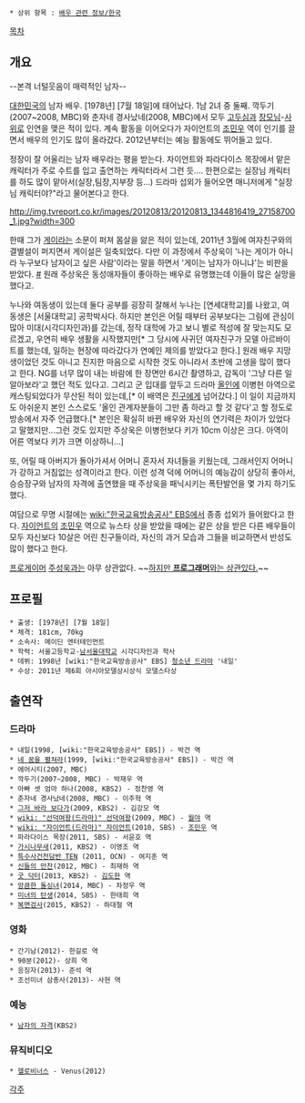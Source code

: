  * 상위 항목 : [[배우 관련 정보/한국]]

[[목차]]
== 개요 ==
--본격 너털웃음이 매력적인 남자--

[[대한민국]]의 남자 배우. [1978년] [7월 18일]에 태어났다. 1남 2녀 중 둘째.
깍두기(2007~2008, MBC)와 춘자네 경사났네(2008, MBC)에서 모두 [[고두심]]과 [[장모님]]-[[사위]]로 인연을 맺은 적이 있다. 계속 활동을 이어오다가 자이언트의 [[조민우]] 역이 인기를 끌면서 배우의 인기도 많이 올라갔다. 2012년부터는 예능 활동에도 뛰어들고 있다.

정장이 잘 어울리는 남자 배우라는 평을 받는다. 자이언트와 파라다이스 목장에서 맡은 캐릭터가 주로 수트를 입고 출연하는 캐릭터라서 그런 듯….
한편으로는 실장님 캐릭터를 하도 많이 맡아서(실장,팀장,지부장 등...) 드라마 섭외가 들어오면 매니저에게 "실장님 캐릭터야?"라고 물어본다고 한다.

http://img.tvreport.co.kr/images/20120813/20120813_1344816419_27158700_1.jpg?width=300

한때 그가 [[게이]]라는 소문이 퍼져 몸살을 앓은 적이 있는데, 2011년 3월에 여자친구와의 결별설이 퍼지면서 게이설은 일축되었다. 다만 이 과정에서 주상욱이 '나는 게이가 아니라 누구보다 남자이고 싶은 사람'이라는 말을 하면서 '게이는 남자가 아니냐'는 비판을 받았다. [http://sports.donga.com/3//20110321/35755502/1 #] 원래 주상욱은 동성애자들이 좋아하는 배우로 유명했는데 이들이 많은 실망을 했다고.

누나와 여동생이 있는데 둘다 공부를 굉장히 잘해서 누나는 [연세대학교]를 나왔고, 여동생은 [서울대학교] 공학박사다. 하지만 본인은 어릴 때부터 공부보다는 그림에 관심이 많아 미대(시각디자인과)를 갔는데, 정작 대학에 가고 보니 별로 적성에 잘 맞는지도 모르겠고, 우연히 배우 생활을 시작했지만[* 그 당시에 사귀던 여자친구가 모델 아르바이트를 했는데, 일하는 현장에 따라갔다가 연예인 제의를 받았다고 한다.] 원래 배우 지망생이었던 것도 아니고 진지한 마음으로 시작한 것도 아니라서 초반에 고생을 많이 했다고 한다. NG를 너무 많이 내는 바람에 한 장면만 6시간 촬영하고, 감독이 '그냥 다른 일 알아보라'고 했던 적도 있다고. 그리고 군 입대를 앞두고 드라마 [[올인]]에 이병헌 아역으로 캐스팅되었다가 무산된 적이 있는데,[* 이 배역은 [[진구]]에게 넘어갔다.] 이 일이 지금까지도 아쉬운지 본인 스스로도 '올인 관계자분들이 그만 좀 하라고 할 것 같다'고 할 정도로 방송에서 자주 언급했다.[* 본인은 확실히 바뀐 배우와 자신의 연기력은 차이가 있었다고 말했지만...그런 것도 있지만 주상욱은 이병헌보다 키가 10cm 이상은 크다. 아역이 어른 역보다 키가 크면 이상하니...]

또, 어릴 때 아버지가 돌아가셔서 어머니 혼자서 자녀들을 키웠는데, 그래서인지 어머니가 강하고 거침없는 성격이라고 한다. 이런 성격 덕에 어머니의 예능감이 상당히 좋아서, 승승장구와 남자의 자격에 출연했을 때 주상욱을 패닉시키는 폭탄발언을 몇 가지 하기도 했다.

여담으로 무명 시절에는 [[wiki:"한국교육방송공사" EBS]]에서 종종 섭외가 들어왔다고 한다. [[자이언트]]의 [[조민우]] 역으로 뉴스타 상을 받았을 때에는 같은 상을 받은 다른 배우들이 모두 자신보다 10살은 어린 친구들이라, 자신의 과거 모습과 그들을 비교하면서 반성도 많이 했다고 한다.

[[프로게이머]] [[주성욱]]과는 아무 상관없다. ~~[[구구클래스|하지만 '''프로그래머'''와는 상관있다.]]~~

== 프로필 ==
 * 출생: [1978년] [7월 18일]
 * 체격: 181cm, 70kg
 * 소속사: 메이딘 엔터테인먼트
 * 학력: 서울고등학교-[[남서울대학교]] 시각디자인과 학사
 * 데뷔: 1998년 [wiki:"한국교육방송공사" EBS] [[청소년 드라마]] '내일'
 * 수상: 2011년 제6회 아시아모델상시상식 모델스타상

== 출연작 ==
=== 드라마 ===
 * 내일(1998, [wiki:"한국교육방송공사" EBS]) - 박건 역
 * [[네 꿈을 펼쳐라]](1999, [wiki:"한국교육방송공사" EBS]) - 박건 역
 * 에어시티(2007, MBC)
 * 깍두기(2007~2008, MBC) - 박재우 역
 * 아빠 셋 엄마 하나(2008, KBS2) - 정찬영 역
 * 춘자네 경사났네(2008, MBC) - 이주혁 역
 * [[그저 바라 보다가]](2009, KBS2) - 김강모 역
 * [[wiki: "선덕여왕(드라마)" 선덕여왕]](2009, MBC) - [[월야]] 역
 * [[wiki: "자이언트(드라마)" 자이언트]](2010, SBS) - [[조민우]] 역
 * 파라다이스 목장(2011, SBS) - 서윤호 역
 * [[가시나무새]](2011, KBS2) - 이영조 역
 * [[특수사건전담반 TEN]] (2011, OCN) - 여지훈 역
 * [[신들의 만찬]](2012, MBC) - 최재하 역
 * [[굿 닥터]](2013, KBS2) - [[김도한]] 역
 * [[앙큼한 돌싱녀]](2014, MBC) - 차정우 역
 * [[미녀의 탄생]](2014, SBS) - 한태희 역
 * [[복면검사]](2015, KBS2) - 하대철 역

=== 영화 ===
 * 간기남(2012)- 한길로 역
 * 90분(2012)- 상희 역
 * 응징자(2013)- 준석 역
 * 조선미녀 삼총사(2013)- 사현 역

=== 예능 ===
 * [[남자의 자격]](KBS2)

=== 뮤직비디오 ===
 * [[헬로비너스]] - Venus(2012)

[[각주]]
